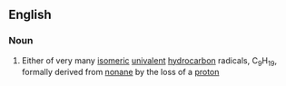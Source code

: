 ==English==

===Noun===
{{en-noun}}

#{{organic chemistry}} Either of very many [[isomeric]] [[univalent]] [[hydrocarbon]] radicals, C<sub>9</sub>H<sub>19</sub>, formally derived from [[nonane]] by the loss of a [[proton]]